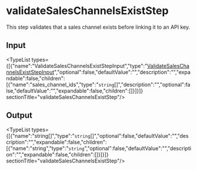
# validateSalesChannelsExistStep

This step validates that a sales channel exists before linking it to an API key.

## Input

<TypeList types={[{"name":"ValidateSalesChannelsExistStepInput","type":"[ValidateSalesChannelsExistStepInput](../../../interfaces/core_flows.ValidateSalesChannelsExistStepInput/page.mdx)","optional":false,"defaultValue":"","description":"","expandable":false,"children":[{"name":"sales_channel_ids","type":"`string`[]","description":"","optional":false,"defaultValue":"","expandable":false,"children":[]}]}]}  sectionTitle="validateSalesChannelsExistStep"/>

## Output

<TypeList types={[{"name":"string[]","type":"`string`[]","optional":false,"defaultValue":"","description":"","expandable":false,"children":[{"name":"string","type":"`string`","optional":false,"defaultValue":"","description":"","expandable":false,"children":[]}]}]}  sectionTitle="validateSalesChannelsExistStep"/>
